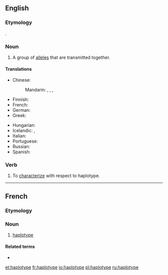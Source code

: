 ==English==

===Etymology===
{{blend|haploid|type|lang=en}}.

===Noun===
{{en-noun}}
{{wikipedia}}
# {{label|en|genetics}} A group of [[allele]]s that are transmitted together.

====Translations====
{{trans-top|group of alleles}}
* Chinese:
*: Mandarin: {{t|cmn|單倍型|sc=Hani}}, {{t|cmn|单倍型|tr=dānbèixíng|sc=Hani}}, {{t|cmn|單體型|sc=Hani}}, {{t|cmn|单体型|tr=dāntǐxíng|sc=Hani}}
* Finnish: {{t|fi|haplotyyppi}}
* French: {{t+|fr|haplotype|m}}
* German: {{t|de|Haplotyp|m}}
* Greek: {{t|el|απλότυπος|m|sc=Grek}}
{{trans-mid}}
* Hungarian: {{t|hu|haplotípus}}
* Icelandic: {{t|is|setröð|f}}, {{t|is|einlitna arfgerð|f}}
* Italian: {{t|it|aplotipo}}
* Portuguese: {{t|pt|haplótipo}}
* Russian: {{t+|ru|гаплоти́п|m}}
* Spanish: {{t|es|haplotipo}}
{{trans-bottom}}

===Verb===
{{en-verb|haplotyp}}

# {{label|en|genetics}} To [[characterize]] with respect to haplotype.

----

==French==

===Etymology===
{{prefix|haplo|typee|lang=fr}}

===Noun===
{{wikipedia|lang=fr}}
{{fr-noun|m}}

# {{cx|genetics|lang=fr}} [[#English|haplotype]]

====Related terms====
* {{l|fr|haplogroupe}}

[[et:haplotype]]
[[fr:haplotype]]
[[io:haplotype]]
[[pl:haplotype]]
[[ru:haplotype]]